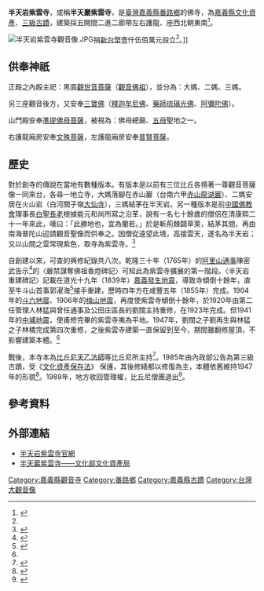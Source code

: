 {{coord|23.462149|120.595365|display=title}}
{{東亞廟宇
| name = 半天岩紫雲寺
| img =File:半天岩紫雲寺.JPG
| img_capt = 半天岩紫雲寺
| image_width = 250px
| location = {{ROC-TWN}}[[嘉義縣|嘉義縣]][[番路鄉|番路鄉]]民和村岩仔6號<ref name="各地觀光景點"></ref>
| god = [[觀世音菩薩|觀世音菩薩]]（觀音佛祖）
| type = 
| struct =  
| open_year = {{QING}}[[康熙|康熙]]二十一年（1682年）
| cere_date =
|}}
'''半天岩紫雲寺'''，或稱'''半天巖紫雲寺'''，是[[臺灣|臺灣]][[嘉義縣|嘉義縣]][[番路鄉|番路鄉]]的佛寺，為[[嘉義縣文化資產|嘉義縣文化資產]]、[[三級古蹟|三級古蹟]]，建築採五開間二進二廊帶左右護龍、座西北朝東南<ref name="各地觀光景點">{{Cite news|url=http://www.tbocc.gov.tw/%5C/fun1-01-detail.asp?SysID=2006118151530687954127|title=各地觀光景點|language=zh-tw|publisher=嘉義縣文化觀光局|author=|date=|accessdate=2014-06-02|archive-date=2014-06-02|archive-url=https://web.archive.org/web/20140602194932/http://www.tbocc.gov.tw/%5C/fun1-01-detail.asp?SysID=2006118151530687954127|dead-url=no}}</ref>。

[[File:半天岩紫雲寺觀音像.JPG|thumb]]捐[[新台幣|新台幣]]壹仟伍佰萬元設立<ref name="台灣廟宇巡禮地圖導覽"/>。]]

== 供奉神祇 ==
正殿之內殿主祀：黑面[[觀世音菩薩|觀世音菩薩]]（[[觀音佛祖|觀音佛祖]]），並分為：大媽、二媽、三媽。

另三座觀音後方，又安奉[[三寶佛|三寶佛]]（[[釋迦牟尼佛|釋迦牟尼佛]]、[[藥師琉璃光佛|藥師琉璃光佛]]、[[阿彌陀佛|阿彌陀佛]]）。

山門殿安奉[[準提佛母菩薩|準提佛母菩薩]]，被視為：佛母總廟、[[五母|五母]]聖地之一。

右護龍廂房安奉[[文殊菩薩|文殊菩薩]]，左護龍廂房安奉[[普賢菩薩|普賢菩薩]]。

== 歷史 ==
對於創寺的傳說在當地有數種版本。有版本是以前有三位比丘各揹著一尊觀音菩薩像一同來台，各尋一地立寺，大媽落腳在赤山巖（台南六甲[[赤山龍湖巖|赤山龍湖巖]]）、二媽安居在火山岩（白河關子嶺[[大仙寺|大仙寺]]），三媽結茅在半天岩。另一種版本是前[[中國佛教會|中國佛教會]]理事長[[釋白聖|白聖長老]]根據能元和尚所寫之沿革，說有一名七十餘歲的僧侶在清康熙二十一年來此，嘆曰：「此勝地也，宜為蘭若。」於是斬荊棘闢草萊，結茅其間，再由南海普陀山迎請觀音聖像而供奉之。因僧從遠望此境，高接雲天，遂名為半天岩；又以山間之雲常現紫色，取寺為紫雲寺。<ref name="創設傳說">{{Cite news|url=http://www.ziyunsi.org.tw/menu1/page01-1.html|title=創設傳說|language=zh-tw|publisher=半天岩紫雲寺|author=|date=|accessdate=2014-06-02|archive-date=2013-10-20|archive-url=https://web.archive.org/web/20131020033813/http://www.ziyunsi.org.tw/menu1/page01-1.html|dead-url=no}}</ref>

自創建以來，可查的興修紀錄共八次。乾隆三十年（1765年）的[[阿里山山脈|阿里山]][[通事|通事]]陳密武告示<ref name=嚴禁謀奪佛祖香燈碑記">{{Cite news|url=http://memory.ncl.edu.tw/tm_cgi/hypage.cgi?HYPAGE=document_ink_detail.hpg&subject_name=%E8%87%BA%E7%81%A3%E7%A2%91%E7%A2%A3%E6%8B%93%E7%89%87&subject_url=document_ink_category.hpg&project_id=twrb&dtd_id=12&xml_id=0000053497|title=嚴禁謀奪佛祖香燈碑記|language=zh-tw|publisher=臺灣記憶|author=|date=|accessdate=2014-06-02|archive-date=2014-06-02|archive-url=https://web.archive.org/web/20140602194916/http://memory.ncl.edu.tw/tm_cgi/hypage.cgi?HYPAGE=document_ink_detail.hpg&subject_name=%E8%87%BA%E7%81%A3%E7%A2%91%E7%A2%A3%E6%8B%93%E7%89%87&subject_url=document_ink_category.hpg&project_id=twrb&dtd_id=12&xml_id=0000053497|dead-url=yes}}</ref>的〈嚴禁謀奪佛祖香燈碑記〉可知此為紫雲寺擴展的第一階段。〈半天岩重建碑記〉記載在道光十九年（1839年）[[臺灣地震列表|嘉義發生地震]]，導致寺傾倒十餘年，直至牛斗山首事郭濯海<ref name="附建積慶堂記">{{Cite news|url=http://memory.ncl.edu.tw/tm_cgi/hypage.cgi?HYPAGE=document_ink_detail.hpg&subject_name=%E8%87%BA%E7%81%A3%E7%A2%91%E7%A2%A3%E6%8B%93%E7%89%87&subject_url=document_ink_category.hpg&project_id=twrb&dtd_id=12&xml_id=0000053739l|title=附建積慶堂記|language=zh-tw|publisher=臺灣記憶|author=|date=|accessdate=2014-06-02|archive-date=2014-06-02|archive-url=https://web.archive.org/web/20140602194758/http://memory.ncl.edu.tw/tm_cgi/hypage.cgi?HYPAGE=document_ink_detail.hpg&subject_name=%E8%87%BA%E7%81%A3%E7%A2%91%E7%A2%A3%E6%8B%93%E7%89%87&subject_url=document_ink_category.hpg&project_id=twrb&dtd_id=12&xml_id=0000053739l|dead-url=yes}}</ref>接手重建，歷時四年方在咸豐五年（1855年）完成。1904年的[[1904年斗六地震|斗六地震]]、1906年的[[1906年梅山地震|梅山地震]]，再度使紫雲寺傾倒十餘年，於1920年由第二任管理人林猛與曾任通事及公田庄區長的劉闊主持重修，在1923年完成。但1941年的[[1941年中埔地震|中埔地震]]，使甫修完畢的紫雲寺夷為平地。1947年，劉闊之子劉再生與林猛之子林橘完成第四次重修，之後紫雲寺建築一直保留到至今，期間雖翻修屋頂，不影響建築本體。<ref name="建築藝術"></ref>

戰後，本寺本為[[比丘尼|比丘尼]][[天乙法師|天乙法師]]等比丘尼所主持<ref name="《千燈共一光: 現代佛教女性的天空》（下）">{{cite book |author=釋見曄|journal=《香光莊嚴雜誌》|title=〈戰後台灣僧尼之發展〉|date=2005-12-01|publisher=香光莊嚴雜誌社|location=臺灣|language=zh-tw||issue=第84期|isbn=}}</ref>。1985年由內政部公告為第三級古蹟，受《[[文化資產保存法|文化資產保存法]]》 保護，其後修繕都以修復為主，本體依舊維持1947年的形貌<ref name="建築藝術">{{Cite news|url=http://www.ziyunsi.org.tw/menu1/page01-5.html|title=建築藝術|language=zh-tw|publisher=半天岩紫雲寺|author=|date=|accessdate=2014-06-02|archive-date=2014-06-02|archive-url=https://web.archive.org/web/20140602195048/http://www.ziyunsi.org.tw/menu1/page01-5.html|dead-url=no}}</ref>。1989年，地方收回管理權，比丘尼僧團退出<ref name="台灣廟宇巡禮地圖導覽">{{Cite news|url=http://mother.8591-8591.com.tw/index138.html|title=嘉義紫雲寺--花蓮慈天宮-台灣廟宇巡禮地圖導覽|language=zh-tw|publisher=花蓮慈天宮-花蓮開基媽祖廟|author=|date=|accessdate=2014-06-02|deadurl=yes|archiveurl=https://web.archive.org/web/20140715002503/http://mother.8591-8591.com.tw/index138.html|archivedate=2014-07-15}}</ref>。

== 參考資料 ==
{{reflist}}

==外部連結==
{{commons category|Bantianyan Ziyun Temple}}
*[http://www.ziyunsi.org.tw/ 半天岩紫雲寺官網]{{Wayback|url=http://www.ziyunsi.org.tw/ |date=20140602195046 }}
*[https://nchdb.boch.gov.tw/assets/advanceSearch/monument/19851127000039 半天巖紫雲寺——文化部文化資產局]{{Wayback|url=https://nchdb.boch.gov.tw/assets/advanceSearch/monument/19851127000039 |date=20190121121832 }}

{{嘉義縣文化資產}}
[[Category:嘉義縣觀音寺|Category:嘉義縣觀音寺]]
[[Category:番路鄉|Category:番路鄉]]
[[Category:嘉義縣古蹟|Category:嘉義縣古蹟]]
[[Category:台灣大觀音像|Category:台灣大觀音像]]